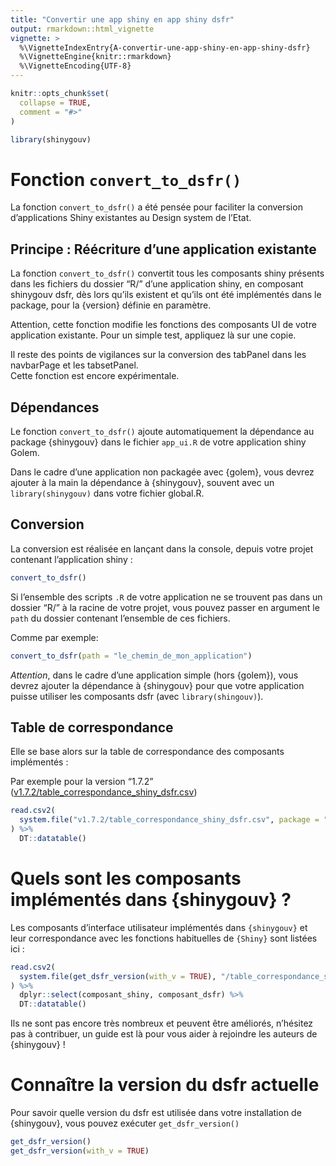 ```yaml
---
title: "Convertir une app shiny en app shiny dsfr"
output: rmarkdown::html_vignette
vignette: >
  %\VignetteIndexEntry{A-convertir-une-app-shiny-en-app-shiny-dsfr}
  %\VignetteEngine{knitr::rmarkdown}
  %\VignetteEncoding{UTF-8}
---
```


```r
knitr::opts_chunk$set(
  collapse = TRUE,
  comment = "#>"
)
```

```r
library(shinygouv)
```

# Fonction `convert_to_dsfr()`  

La fonction `convert_to_dsfr()` a été pensée pour faciliter la conversion d'applications Shiny existantes au Design system de l'Etat.


## Principe : Réécriture d'une application existante

La fonction `convert_to_dsfr()` convertit tous les composants shiny présents dans les fichiers du dossier "R/" d'une application shiny, en composant shinygouv dsfr, dès lors qu'ils existent et qu'ils ont été implémentés dans le package, pour la {version} définie en paramètre.  


Attention, cette fonction modifie les fonctions des composants UI de votre application existante. 
Pour un simple test, appliquez là sur une copie. 

Il reste des points de vigilances sur la conversion des tabPanel dans les navbarPage et les tabsetPanel.  
Cette fonction est encore expérimentale. 


## Dépendances

Le fonction `convert_to_dsfr()` ajoute automatiquement la dépendance au package {shinygouv} dans le fichier `app_ui.R` de votre application shiny Golem.

Dans le cadre d'une application non packagée avec {golem}, vous devrez ajouter à la main la dépendance à {shinygouv}, souvent avec un `library(shinygouv)` dans votre fichier global.R.  


## Conversion

La conversion est réalisée en lançant dans la console, depuis votre projet contenant l'application shiny : 

```r
convert_to_dsfr()
```

Si l'ensemble des scripts `.R` de votre application ne se trouvent pas dans un dossier "R/" à la racine de votre projet, vous pouvez passer en argument le `path` du dossier contenant l'ensemble de ces fichiers. 

Comme par exemple: 

```r
convert_to_dsfr(path = "le_chemin_de_mon_application")
```

*Attention*, dans le cadre d'une application simple (hors {golem}), vous devrez ajouter la dépendance à {shinygouv} pour que votre application puisse utiliser les composants dsfr (avec `library(shingouv)`).


## Table de correspondance

Elle se base alors sur la table de correspondance des composants implémentés :

Par exemple pour la version "1.7.2" ([v1.7.2/table_correspondance_shiny_dsfr.csv](https://github.com/spyrales/shinygouv/blob/main/inst/v1.7.2/table_correspondance_shiny_dsfr.csv))


```r
read.csv2(
  system.file("v1.7.2/table_correspondance_shiny_dsfr.csv", package = "shinygouv")
) %>%
  DT::datatable()
```

# Quels sont les composants implémentés dans {shinygouv} ?

Les composants d'interface utilisateur implémentés dans `{shinygouv}` et leur correspondance avec les fonctions habituelles de `{Shiny}` sont listées ici :  


```r
read.csv2(
  system.file(get_dsfr_version(with_v = TRUE), "/table_correspondance_shiny_dsfr.csv", package = "shinygouv")
) %>% 
  dplyr::select(composant_shiny, composant_dsfr) %>% 
  DT::datatable()
```

Ils ne sont pas encore très nombreux et peuvent être améliorés, n'hésitez pas à contribuer, un guide est là pour vous aider à rejoindre les auteurs de {shinygouv} !


# Connaître la version du dsfr actuelle

Pour savoir quelle version du dsfr est utilisée dans votre installation de {shinygouv}, vous pouvez exécuter `get_dsfr_version()`


```r
get_dsfr_version()
get_dsfr_version(with_v = TRUE)
```

